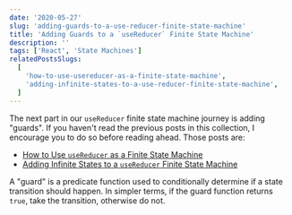 ```yaml
---
date: '2020-05-27'
slug: 'adding-guards-to-a-use-reducer-finite-state-machine'
title: 'Adding Guards to a `useReducer` Finite State Machine'
description: ''
tags: ['React', 'State Machines']
relatedPostsSlugs:
  [
    'how-to-use-usereducer-as-a-finite-state-machine',
    'adding-infinite-states-to-a-use-reducer-finite-state-machine',
  ]
---
```



The next part in our `useReducer` finite state machine journey is adding "guards". If you haven't read the previous posts in this collection, I encourage you to do so before reading ahead. Those posts are:

- [How to Use `useReducer` as a Finite State Machine](/how-to-use-usereducer-as-a-finite-state-machine)
- [Adding Infinite States to a `useReducer` Finite State Machine](/adding-infinite-states-to-a-use-reducer-finite-state-machine)

A "guard" is a predicate function <Marker content="A function that returns a boolean." /> used to conditionally determine if a state transition should happen. In simpler terms, if the guard function returns `true`, take the transition, otherwise do not.

<LightBulbWithFuse />

